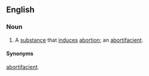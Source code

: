 ==English==

===Noun===
{{en-noun}}

# A [[substance]] that [[induces]] [[abortion]]; an [[abortifacient]].

====Synonyms====
[[abortifacient]].